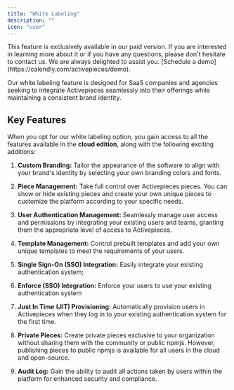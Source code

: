 ```yaml
---
title: "White Labeling"
description: ""
icon: "user"
---
```


<Tip>
This feature is exclusively available in our paid version. If you are interested in learning more about it or if you have any questions, please don't hesitate to contact us. We are always delighted to assist you. [Schedule a demo](https://calendly.com/activepieces/demo).
</Tip>

Our white labeling feature is designed for SaaS companies and agencies seeking to integrate Activepieces seamlessly into their offerings while maintaining a consistent brand identity.

## Key Features

When you opt for our white labeling option, you gain access to all the features available in the **cloud edition**, along with the following exciting additions:

1. **Custom Branding:** Tailor the appearance of the software to align with your brand's identity by selecting your own branding colors and fonts.

2. **Piece Management:** Take full control over Activepieces pieces. You can show or hide existing pieces and create your own unique pieces to customize the platform according to your specific needs.

3. **User Authentication Management:** Seamlessly manage user access and permissions by integrating your existing users and teams, granting them the appropriate level of access to Activepieces.

4. **Template Management:** Control prebuilt templates and add your own unique templates to meet the requirements of your users.

5. **Single Sign-On (SSO) Integration:** Easily integrate your existing authentication system;  

6. **Enforce (SSO) Integration:** Enforce your users to use your existing authentication system

7. **Just In Time (JIT) Provisioning:** Automatically provision users in Activepieces when they log in to your existing authentication system for the first time.

8. **Private Pieces:** Create private pieces exclusive to your organization without sharing them with the community or public npmjs. However, publishing pieces to public npmjs is available for all users in the cloud and open-source.

9. **Audit Log:** Gain the ability to audit all actions taken by users within the platform for enhanced security and compliance.
